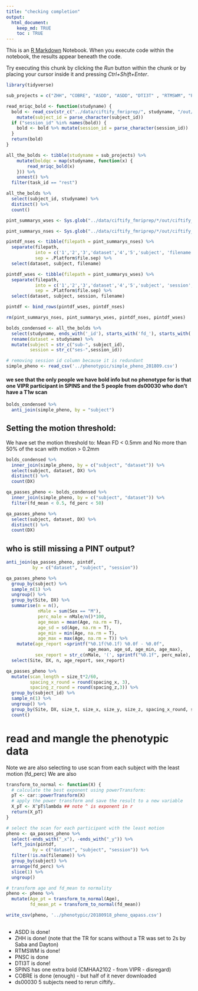 ```yaml
---
title: "checking completion"
output: 
  html_document:
    keep_md: TRUE
    toc : TRUE
---
```


This is an [R Markdown](http://rmarkdown.rstudio.com) Notebook. When you execute code within the notebook, the results appear beneath the code. 

Try executing this chunk by clicking the *Run* button within the chunk or by placing your cursor inside it and pressing *Ctrl+Shift+Enter*. 


```r
library(tidyverse)

```

```r
sub_projects = c("ZHH", "COBRE", "ASDD", "ASDD", "DTI3T" , "RTMSWM", "PNSC", "SPINS", "ds000030_R1.0.5")

read_mriqc_bold <- function(studyname) {
  bold <- read_csv(str_c("../data/ciftify_fmriprep/", studyname, "/out/mriqc/bold.csv")) %>%
    mutate(subject_id = parse_character(subject_id))
  if ("session_id" %in% names(bold)) {
    bold <- bold %>% mutate(session_id = parse_character(session_id))
  }
  return(bold)
}

all_the_bolds <- tibble(studyname = sub_projects) %>% 
    mutate(boldqc = map(studyname, function(x) {
        read_mriqc_bold(x)
    })) %>%
    unnest() %>%
  filter(task_id == "rest") 

```


```r
all_the_bolds %>%
  select(subject_id, studyname) %>%
  distinct() %>%
  count()
```
```r
pint_summarys_wses <- Sys.glob("../data/ciftify_fmriprep/*/out/ciftify_PINT/sub*/ses*/*summary.csv")

pint_summarys_nses <- Sys.glob("../data/ciftify_fmriprep/*/out/ciftify_PINT/sub*/*summary.csv")

pintdf_nses <- tibble(filepath = pint_summarys_nses) %>%
  separate(filepath,
           into = c('1','2','3','dataset','4','5','subject', 'filename'),
           sep = .Platform$file.sep) %>%
  select(dataset, subject, filename)

pintdf_wses <- tibble(filepath = pint_summarys_wses) %>%
  separate(filepath,
           into = c('1','2','3','dataset','4','5','subject', 'session', 'filename'),
           sep = .Platform$file.sep) %>%
  select(dataset, subject, session, filename)

pintdf <- bind_rows(pintdf_wses, pintdf_nses)

rm(pint_summarys_nses, pint_summarys_wses, pintdf_nses, pintdf_wses)
```

```r
bolds_condensed <- all_the_bolds %>%
  select(studyname, ends_with('_id'), starts_with('fd_'), starts_with('size'), starts_with('spacing')) %>%
  rename(dataset = studyname) %>%
  mutate(subject = str_c("sub-", subject_id),
         session = str_c("ses-",session_id)) 
```

```r
# removing session id column because it is redundant
simple_pheno <- read_csv('../phenotypic/simple_pheno_201809.csv') 
```

#### we see that the only people we have bold info but no phenotype for is that one VIPR participant in SPINS and the 5 people from ds00030 who don't have a T1w scan

```r
bolds_condensed %>%
  anti_join(simple_pheno, by = "subject") 
```

## Setting the motion threshold:

We have set the motion threshold to:
Mean FD < 0.5mm and
No more than 50% of the scan with motion > 0.2mm

```r
bolds_condensed %>%
  inner_join(simple_pheno, by = c("subject", "dataset")) %>%
  select(subject, dataset, DX) %>%
  distinct() %>%
  count(DX)
```
```r
qa_passes_pheno <- bolds_condensed %>%
  inner_join(simple_pheno, by = c("subject", "dataset")) %>%
  filter(fd_mean < 0.5, fd_perc < 50) 

qa_passes_pheno %>%
  select(subject, dataset, DX) %>%
  distinct() %>%
  count(DX)
```

## who is still missing a PINT output?

```r
anti_join(qa_passes_pheno, pintdf,
          by = c("dataset", "subject", "session"))
```



```r
qa_passes_pheno %>%
  group_by(subject) %>%
  sample_n(1) %>%
  ungroup() %>%
  group_by(Site, DX) %>%
  summarise(n = n(),
            nMale = sum(Sex == "M"),
            perc_male = nMale/n()*100,
            age_mean = mean(Age, na.rm = T),
            age_sd = sd(Age, na.rm = T),
            age_min = min(Age, na.rm = T),
            age_max = max(Age, na.rm = T)) %>%
    mutate(age_report =sprintf("%0.1f(%0.1f) %0.0f - %0.0f", 
                               age_mean, age_sd, age_min, age_max),
           sex_report = str_c(nMale, '(', sprintf("%0.1f", perc_male), '%)')) %>%
  select(Site, DX, n, age_report, sex_report)

```
```r
qa_passes_pheno %>%
  mutate(scan_length = size_t*2/60,
         spacing_x_round = round(spacing_x, 3),
         spacing_z_round = round(spacing_z,3)) %>%
  group_by(subject_id) %>%
  sample_n(1) %>%
  ungroup() %>%
  group_by(Site, DX, size_t, size_x, size_y, size_z, spacing_x_round, spacing_z_round, scan_length) %>%
  count()

```

# read and mangle the phenotypic data

Note we are also selecting to use scan from each subject with the least motion (fd_perc)
We are also

```r
transform_to_normal <- function(X) {
  # calculate the best exponent using powerTransform:
  pT <- car::powerTransform(X)
  # apply the power transform and save the result to a new variable
  X_pT <- X^pT$lambda ## note ^ is exponent in r
  return(X_pT)
}

# select the scan for each participant with the least motion
pheno <- qa_passes_pheno %>%
  select(-ends_with("_x"), -ends_with("_y")) %>%
  left_join(pintdf,
          by = c("dataset", "subject", "session")) %>%
  filter(!is.na(filename)) %>%
  group_by(subject) %>%
  arrange(fd_perc) %>%
  slice(1) %>%
  ungroup() 

# transform age and fd_mean to normality
pheno <- pheno %>%
  mutate(Age_pt = transform_to_normal(Age),
         fd_mean_pt = transform_to_normal(fd_mean))
```


```r


write_csv(pheno, '../phenotypic/20180918_pheno_qapass.csv')
           
```

+ ASDD is done!
+ ZHH is done! (note that the TR for scans without a TR was set to 2s by Saba and Dayton)
+ RTMSWM is done!
+ PNSC is done
+ DTI3T is done!
+ SPINS has one extra bold (CMHAA2102 - from VIPR - disregard)
+ COBRE is done (enough) - but half of it never downloaded
+ ds00030 5 subjects need to rerun ciftify..
